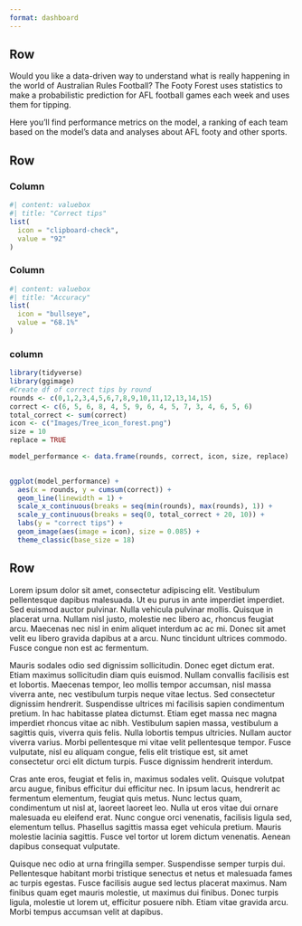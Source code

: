 ```yaml
---
format: dashboard
---
```

## Row 

Would you like a data-driven way to understand what is really happening in the world of Australian Rules Football? The Footy Forest uses statistics to make a probabilistic prediction for AFL football games each week and uses them for tipping.  

Here you'll find performance metrics on the model, a ranking of each team based on the model's data and analyses about AFL footy and other sports. 


## Row

### Column

```r
#| content: valuebox
#| title: "Correct tips"
list(
  icon = "clipboard-check",
  value = "92"
)

```


### Column 

```r
#| content: valuebox
#| title: "Accuracy"
list(
  icon = "bullseye", 
  value = "68.1%"
)

```


### column



```r
library(tidyverse)
library(ggimage)
#Create df of correct tips by round
rounds <- c(0,1,2,3,4,5,6,7,8,9,10,11,12,13,14,15)
correct <- c(6, 5, 6, 8, 4, 5, 9, 6, 4, 5, 7, 3, 4, 6, 5, 6)
total_correct <- sum(correct)
icon <- c("Images/Tree_icon_forest.png")
size = 10 
replace = TRUE

model_performance <- data.frame(rounds, correct, icon, size, replace)
  

ggplot(model_performance) +
  aes(x = rounds, y = cumsum(correct)) +
  geom_line(linewidth = 1) +
  scale_x_continuous(breaks = seq(min(rounds), max(rounds), 1)) +
  scale_y_continuous(breaks = seq(0, total_correct + 20, 10)) +
  labs(y = "correct tips") +
  geom_image(aes(image = icon), size = 0.085) +
  theme_classic(base_size = 18) 

```



## Row

Lorem ipsum dolor sit amet, consectetur adipiscing elit. Vestibulum pellentesque dapibus malesuada. Ut eu purus in ante imperdiet imperdiet. Sed euismod auctor pulvinar. Nulla vehicula pulvinar mollis. Quisque in placerat urna. Nullam nisl justo, molestie nec libero ac, rhoncus feugiat arcu. Maecenas nec nisl in enim aliquet interdum ac ac mi. Donec sit amet velit eu libero gravida dapibus at a arcu. Nunc tincidunt ultrices commodo. Fusce congue non est ac fermentum.

Mauris sodales odio sed dignissim sollicitudin. Donec eget dictum erat. Etiam maximus sollicitudin diam quis euismod. Nullam convallis facilisis est et lobortis. Maecenas tempor, leo mollis tempor accumsan, nisl massa viverra ante, nec vestibulum turpis neque vitae lectus. Sed consectetur dignissim hendrerit. Suspendisse ultrices mi facilisis sapien condimentum pretium. In hac habitasse platea dictumst. Etiam eget massa nec magna imperdiet rhoncus vitae ac nibh. Vestibulum sapien massa, vestibulum a sagittis quis, viverra quis felis. Nulla lobortis tempus ultricies. Nullam auctor viverra varius. Morbi pellentesque mi vitae velit pellentesque tempor. Fusce vulputate, nisl eu aliquam congue, felis elit tristique est, sit amet consectetur orci elit dictum turpis. Fusce dignissim hendrerit interdum.

Cras ante eros, feugiat et felis in, maximus sodales velit. Quisque volutpat arcu augue, finibus efficitur dui efficitur nec. In ipsum lacus, hendrerit ac fermentum elementum, feugiat quis metus. Nunc lectus quam, condimentum ut nisl at, laoreet laoreet leo. Nulla ut eros vitae dui ornare malesuada eu eleifend erat. Nunc congue orci venenatis, facilisis ligula sed, elementum tellus. Phasellus sagittis massa eget vehicula pretium. Mauris molestie lacinia sagittis. Fusce vel tortor ut lorem dictum venenatis. Aenean dapibus consequat vulputate.

Quisque nec odio at urna fringilla semper. Suspendisse semper turpis dui. Pellentesque habitant morbi tristique senectus et netus et malesuada fames ac turpis egestas. Fusce facilisis augue sed lectus placerat maximus. Nam finibus quam eget mauris molestie, ut maximus dui finibus. Donec turpis ligula, molestie ut lorem ut, efficitur posuere nibh. Etiam vitae gravida arcu. Morbi tempus accumsan velit at dapibus.

